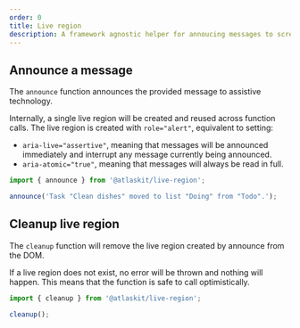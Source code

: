 ```yaml
---
order: 0
title: Live region
description: A framework agnostic helper for annoucing messages to screen reader users
---
```


## Announce a message

The `announce` function announces the provided message to assistive technology.

Internally, a single live region will be created and reused across function calls. The live region is created with `role="alert"`, equivalent to setting:

- `aria-live="assertive"`, meaning that messages will be announced immediately and interrupt any message currently being announced.
- `aria-atomic="true"`, meaning that messages will always be read in full.

```ts
import { announce } from '@atlaskit/live-region';

announce('Task "Clean dishes" moved to list "Doing" from "Todo".');
```

## Cleanup live region

The `cleanup` function will remove the live region created by announce from the DOM.

If a live region does not exist, no error will be thrown and nothing will happen. This means that the function is safe to call optimistically.

```ts
import { cleanup } from '@atlaskit/live-region';

cleanup();
```
